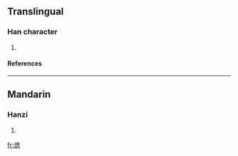 ==Translingual==
===Han character===
{{Han char|rn=86|rad=火|as=10|sn=14|four=|canj=火田大心 (FWKP)}}
# {{defn|Han|sort=火10}}
====References====
{{Han ref|kx=0678.270|dkj=19274|hdz=32223.080|uh=717E|ud=29054}}

----
==Mandarin==
===Hanzi===
{{cmn-hanzi|pin=[[]] (n), [[xī]] ([[xi1]])|wg=<sup>n</sup>, hsi<sup>1</sup>}}
# {{defn|Mandarin}}

[[fr:煾]]